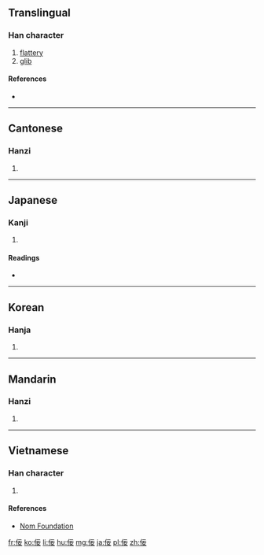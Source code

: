{{also|侫}}
==Translingual==

===Han character===
{{Han char|rn=9|rad=人|as=05|sn=7|four=2124<sub>4</sub>|canj=人一一女 (OMMV)|ids=⿸[[仁]][[女]]}}

# [[flattery]]
# [[glib]]

====References====
* {{Han ref|kx=0099.110|dkj=00521|dj=0211.020|hdz=10129.100|uh=4F5E|ud=20318|bh=A6F0|bd=42736}}

----

==Cantonese==

===Hanzi===
{{yue-hanzi|jyut=|y=ning6}}

# {{defn|lang=yue|sort=人05}}

----

==Japanese==

===Kanji===
{{ja-kanji|grade=|rs=人05}}

# {{defn|lang=ja|sort=人05}}

====Readings====
* {{ja-readings|on=[[ねい]] (nei), [[でい]] (dei)|kun=[[おもねる]] (omoneru), [[よこしま]] (yokoshima)}}

----

==Korean==

===Hanja===
{{ko-hanja|hangeul=녕|rv=nyeong|mr=nyŏng}}

# {{defn|lang=ko|sort=人05}}

----

==Mandarin==

===Hanzi===
{{cmn-hanzi|pin=[[nìng]] ([[ning4]]), [[yōng]] ([[yong1]]), [[yóng]] ([[yong2]])|wg=ning<sup>4</sup>, yung<sup>1</sup>, yung<sup>2</sup>}}

# {{defn|lang=cmn|sort=人05}}

----

==Vietnamese==

===Han character===
{{vi-hantu|[[nịnh]], [[nạnh]], [[nến]], [[nính]]|rs=人05}}

# {{defn|lang=vi|sort=人05}}

====References====
*[http://nomfoundation.org/common/nom_details.php?codepoint=4f5e Nom Foundation]

[[fr:佞]]
[[ko:佞]]
[[li:佞]]
[[hu:佞]]
[[mg:佞]]
[[ja:佞]]
[[pl:佞]]
[[zh:佞]]